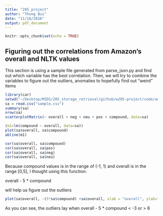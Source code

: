 ```yaml
---
title: "205_project"
author: "Thong Bui"
date: "11/18/2016"
output: pdf_document
---
```


```r
knitr::opts_chunk$set(echo = TRUE)
```

## Figuring out the correlations from Amazon's overall and NLTK values

This section is using a sample file generated from parse_json.py and find out which variable has the best correlation. Then, 
we will try to combine the variables to figure out the outliers, anomalies to hopefully find out "weird" items

```r
library(car)
setwd("~/Desktop/MIDS/205_storage_retrieval/github/w205-project/code/analysis")
sa = read.csv("sample.csv")
summary(sa)
nrow(sa)
scatterplotMatrix(~ overall + neg + neu + pos + compound, data=sa)

(m1=lm(compound ~ overall, data=sa))
plot(sa$overall, sa$compound)
abline(m1)

cor(sa$overall, sa$compound)
cor(sa$overall, sa$pos)
cor(sa$overall, sa$neg)
cor(sa$overall, sa$neu)
```

Because compound values is in the range of (-1, 1) and overall is in the range [0,5], I thought using this function: 

  overall - 5 * compound
  
will help us figure out the outliers


```r
plot(sa$overall, -(5*sa$compound) +sa$overall, xlab = "overall", ylab="overall - 5*compound")
```

As you can see, the outliers lay when overall - 5 * compound < -3 or > 8



